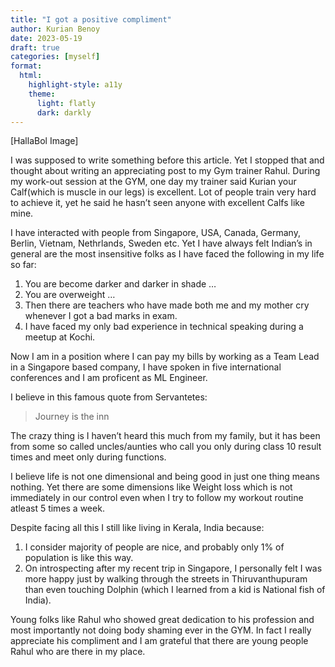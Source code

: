 ```yaml
---
title: "I got a positive compliment"
author: Kurian Benoy
date: 2023-05-19
draft: true
categories: [myself]
format:
  html:
    highlight-style: a11y
    theme:
      light: flatly
      dark: darkly
---
```


[HallaBol Image]

I was supposed to write something before this article. Yet I stopped that and thought about writing an appreciating post to my Gym trainer Rahul. During my work-out session at the GYM, one day my
trainer said Kurian your Calf(which is muscle in our legs) is excellent. Lot of people train very hard to achieve it, yet he said he hasn't seen anyone with excellent Calfs like mine.

I have interacted with people from Singapore, USA, Canada, Germany, Berlin, Vietnam, Nethrlands, Sweden etc. Yet I have always felt Indian's in general are the most insensitive folks as I have faced the following in my life so far:


1. You are become darker and darker in shade ...
2. You are overweight ...
3. Then there are teachers who have made both me and my mother cry whenever I got a bad marks
in exam. 
4. I have faced my only bad experience in technical speaking during a meetup at Kochi.

Now I am in a position where I can pay my bills by working as a Team Lead in a Singapore based company, I have spoken in five international conferences and I am proficent as ML Engineer.

I believe in this famous quote from Servantetes:

> Journey is the inn

The crazy thing is I haven't heard this much from my family, but it has been from some
so called uncles/aunties who call you only during class 10 result times and meet only
during functions. 

I believe life is not one dimensional and being good in just one thing means nothing. Yet
there are some dimensions like Weight loss which is not immediately in our control even when I try
to follow my workout routine atleast 5 times a week.


Despite facing all this I still like living in Kerala, India because:

1. I consider majority of people are nice, and probably only 1% of population is like this way. 
2. On introspecting after my recent trip in Singapore, I personally felt I was more happy just
by walking through the streets in Thiruvanthupuram than even touching Dolphin (which I learned from a kid is National fish of India).

Young folks like Rahul who showed great dedication to his profession and most importantly not doing
body shaming ever in the GYM. In fact I really appreciate his compliment and I am grateful that there are young people  Rahul who are there in my place.

